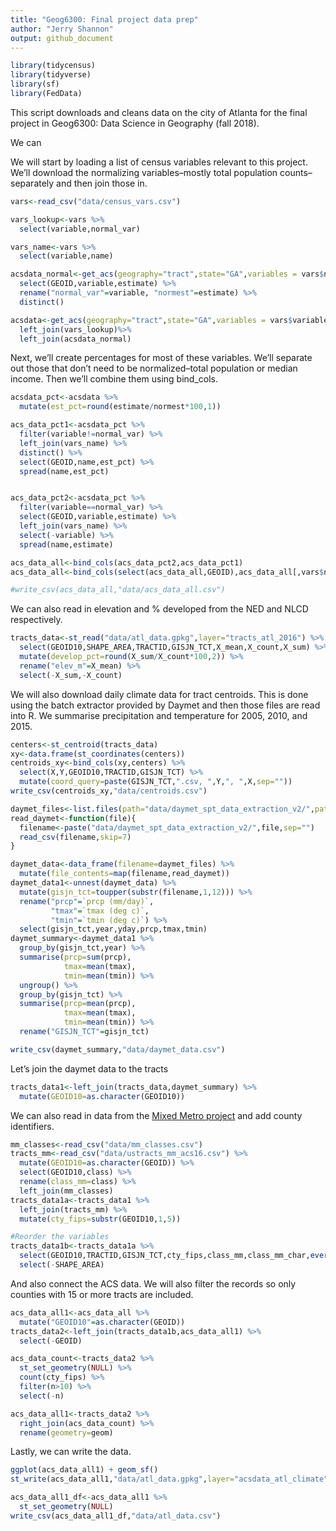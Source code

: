 ```yaml
---
title: "Geog6300: Final project data prep"
author: "Jerry Shannon"
output: github_document
---
```


```r
library(tidycensus)
library(tidyverse)
library(sf)
library(FedData)
```


This script downloads and cleans data on the city of Atlanta for the final project in Geog6300: Data Science in Geography (fall 2018). 

We can 

We will start by loading a list of census variables relevant to this project. We'll download the normalizing variables--mostly total population counts--separately and then join those in.

```r
vars<-read_csv("data/census_vars.csv")

vars_lookup<-vars %>%
  select(variable,normal_var)

vars_name<-vars %>%
  select(variable,name) 

acsdata_normal<-get_acs(geography="tract",state="GA",variables = vars$normal_var) %>%
  select(GEOID,variable,estimate) %>%
  rename("normal_var"=variable, "normest"=estimate) %>%
  distinct()

acsdata<-get_acs(geography="tract",state="GA",variables = vars$variable) %>%
  left_join(vars_lookup)%>%
  left_join(acsdata_normal)
```

Next, we'll create percentages for most of these variables. We'll separate out those that don't need to be normalized--total population or median income. Then we'll combine them using bind_cols.

```r
acsdata_pct<-acsdata %>%
  mutate(est_pct=round(estimate/normest*100,1))

acs_data_pct1<-acsdata_pct %>%
  filter(variable!=normal_var) %>%
  left_join(vars_name) %>%
  distinct() %>%
  select(GEOID,name,est_pct) %>%
  spread(name,est_pct)


acs_data_pct2<-acsdata_pct %>%
  filter(variable==normal_var) %>%
  select(GEOID,variable,estimate) %>%
  left_join(vars_name) %>%
  select(-variable) %>%
  spread(name,estimate)

acs_data_all<-bind_cols(acs_data_pct2,acs_data_pct1)
acs_data_all<-bind_cols(select(acs_data_all,GEOID),acs_data_all[,vars$name])

#write_csv(acs_data_all,"data/acs_data_all.csv")
```

We can also read in elevation and % developed from the NED and NLCD respectively.

```r
tracts_data<-st_read("data/atl_data.gpkg",layer="tracts_atl_2016") %>%
  select(GEOID10,SHAPE_AREA,TRACTID,GISJN_TCT,X_mean,X_count,X_sum) %>%
  mutate(develop_pct=round(X_sum/X_count*100,2)) %>%
  rename("elev_m"=X_mean) %>%
  select(-X_sum,-X_count) 
```

We will also download daily climate data for tract centroids. This is done using the batch extractor provided by Daymet and then those files are read into R. We summarise precipitation and temperature for 2005, 2010, and 2015.

```r
centers<-st_centroid(tracts_data)
xy<-data.frame(st_coordinates(centers))
centroids_xy<-bind_cols(xy,centers) %>%
  select(X,Y,GEOID10,TRACTID,GISJN_TCT) %>%
  mutate(coord_query=paste(GISJN_TCT,".csv, ",Y,", ",X,sep=""))
write_csv(centroids_xy,"data/centroids.csv")

daymet_files<-list.files(path="data/daymet_spt_data_extraction_v2/",pattern=(".csv"))
read_daymet<-function(file){
  filename<-paste("data/daymet_spt_data_extraction_v2/",file,sep="")
  read_csv(filename,skip=7)
}

daymet_data<-data_frame(filename=daymet_files) %>%
  mutate(file_contents=map(filename,read_daymet))  
daymet_data1<-unnest(daymet_data) %>%
  mutate(gisjn_tct=toupper(substr(filename,1,12))) %>%
  rename("prcp"=`prcp (mm/day)`,
         "tmax"=`tmax (deg c)`,
         "tmin"=`tmin (deg c)`) %>%
  select(gisjn_tct,year,yday,prcp,tmax,tmin)
daymet_summary<-daymet_data1 %>%
  group_by(gisjn_tct,year) %>%
  summarise(prcp=sum(prcp),
            tmax=mean(tmax),
            tmin=mean(tmin)) %>%
  ungroup() %>%
  group_by(gisjn_tct) %>%
  summarise(prcp=mean(prcp),
            tmax=mean(tmax),
            tmin=mean(tmin)) %>%
  rename("GISJN_TCT"=gisjn_tct)

write_csv(daymet_summary,"data/daymet_data.csv")
```

Let's join the daymet data to the tracts
```r
tracts_data1<-left_join(tracts_data,daymet_summary) %>%
  mutate(GEOID10=as.character(GEOID10))

```

We can also read in data from the [Mixed Metro project](http://mixedmetro.com/) and add county identifiers.
```r
mm_classes<-read_csv("data/mm_classes.csv")
tracts_mm<-read_csv("data/ustracts_mm_acs16.csv") %>%
  mutate(GEOID10=as.character(GEOID)) %>% 
  select(GEOID10,class) %>%
  rename(class_mm=class) %>%
  left_join(mm_classes)
tracts_data1a<-tracts_data1 %>%
  left_join(tracts_mm) %>%
  mutate(cty_fips=substr(GEOID10,1,5))

#Reorder the variables
tracts_data1b<-tracts_data1a %>%
  select(GEOID10,TRACTID,GISJN_TCT,cty_fips,class_mm,class_mm_char,everything()) %>%
  select(-SHAPE_AREA)
```


And also connect the ACS data. We will also filter the records so only counties with 15 or more tracts are included.
```r
acs_data_all1<-acs_data_all %>%
  mutate("GEOID10"=as.character(GEOID)) 
tracts_data2<-left_join(tracts_data1b,acs_data_all1) %>%
  select(-GEOID)

acs_data_count<-tracts_data2 %>%
  st_set_geometry(NULL) %>%
  count(cty_fips) %>%
  filter(n>10) %>%
  select(-n)

acs_data_all1<-tracts_data2 %>%
  right_join(acs_data_count) %>%
  rename(geometry=geom)
```

Lastly, we can write the data.

```r
ggplot(acs_data_all1) + geom_sf()
st_write(acs_data_all1,"data/atl_data.gpkg",layer="acsdata_atl_climate",delete_layer = TRUE)

acs_data_all1_df<-acs_data_all1 %>%
  st_set_geometry(NULL)
write_csv(acs_data_all1_df,"data/atl_data.csv")
```

